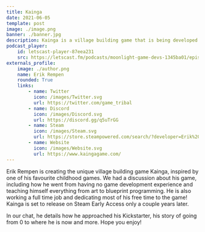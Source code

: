 ```yaml
---
title: Kainga
date: 2021-06-05
template: post
image: ./image.png
banner: ./banner.jpg
description: Kainga is a village building game that is being developed by an illustrator in his free time. He shares his journey.
podcast_player:
    id: letscast-player-87eea231
    src: https://letscast.fm/podcasts/moonlight-game-devs-1345ba01/episodes/from-0-to-funded-kickstarter-in-3-years/player.js
externals_profile:
    image: ./author.png
    name: Erik Rempen
    rounded: True
    links:
        - name: Twitter
          icon: /images/Twitter.svg
          url: https://twitter.com/game_tribal
        - name: Discord
          icon: /images/Discord.svg
          url: https://discord.gg/q5uTrGG
        - name: Steam
          icon: /images/Steam.svg
          url: https://store.steampowered.com/search/?developer=Erik%20Rempen
        - name: Website
          icon: /images/Website.svg
          url: https://www.kaingagame.com/
---
```



Erik Rempen is creating the unique village building game Kainga, inspired by one of his favourite childhood games. We had a discussion about his game, including how
he went from having no game development experience and teaching himself everything from art to blueprint programming. He is also working a full time job and dedicating most of his free time to the game! Kainga is set to release on Steam Early Access only a couple years later.

<Kainga />

In our chat, he details how he approached his Kickstarter, his story of going from 0 to where he is now and more. Hope you enjoy!
